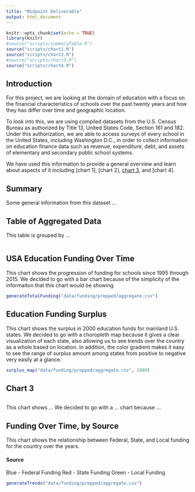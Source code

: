 ```yaml
---
title: "Midpoint Deliverable"
output: html_document
---
```


```r
knitr::opts_chunk$set(echo = TRUE)
library(knitr)
#source("scripts/summaryTable.R")
source("scripts/chart1.R")
source("scripts/chart2.R")
#source("scripts/chart3.R")
source("scripts/chart4.R")
```

## Introduction

For this project, we are looking at the domain of education with a focus on the financial characteristics of schools over the past twenty years and how they has differ over time and geographic location.

To look into this, we are using compiled datasets from the U.S. Census Bureau as authorized by Title 13, United States Code, Section 161 and 182. Under this authorization, we are able to access surveys of every school in the United States, including Washington D.C., in order to collect information on education finance data such as revenue, expenditure, debt, and assets of elementary and secondary public school systems.

We have used this information to provide a general overview and learn about aspects of it including [chart 1], [chart 2], [chart 3], and [chart 4].

## Summary

Some general information from this dataset ...

## Table of Aggregated Data

This table is grouped by ...

```r

```

## USA Education Funding Over Time

This chart shows the progression of funding for schools since 1995 through 2015. We decided to go with a bar chart because of the simplicity of the informaiton that this chart would be showing.

```r
generateTotalFunding("data/funding/prepped/aggregate.csv")
```

## Education Funding Surplus

This chart shows the surplus in 2000 education funds for mainland U.S. states. We decided to go with a choropleth map because it gives a clear visualization of each state, also allowing us to see trends over the country as a whole based on location. In addition, the color gradient makes it easy to see the range of surplus amount among states from positive to negative very easily at a glance.

```r
surplus_map("data/funding/prepped/aggregate.csv", 2000)
```

## Chart 3

```r

```

This chart shows ... We decided to go with a ... chart because ...

## Funding Over Time, by Source

This chart shows the relationship between Federal, State, and Local funding for the country over the years.

#### Source
Blue - Federal Funding
Red - State Funding
Green - Local Funding

```r
generateTrends("data/funding/prepped/aggregate.csv")
```